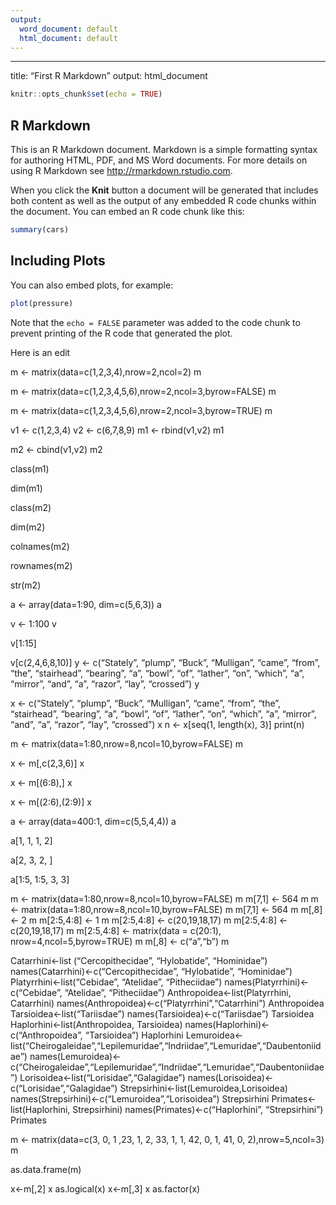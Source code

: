 ```yaml
---
output:
  word_document: default
  html_document: default
---
```

---
title: "First R Markdown"
output: html_document


```r
knitr::opts_chunk$set(echo = TRUE)
```

## R Markdown

This is an R Markdown document. Markdown is a simple formatting syntax for authoring HTML, PDF, and MS Word documents. For more details on using R Markdown see <http://rmarkdown.rstudio.com>.

When you click the **Knit** button a document will be generated that includes both content as well as the output of any embedded R code chunks within the document. You can embed an R code chunk like this:

```r
summary(cars)
```

## Including Plots

You can also embed plots, for example:

```r
plot(pressure)
```

Note that the `echo = FALSE` parameter was added to the code chunk to prevent printing of the R code that generated the plot.

Here is an edit

m <- matrix(data=c(1,2,3,4),nrow=2,ncol=2)
m

m <- matrix(data=c(1,2,3,4,5,6),nrow=2,ncol=3,byrow=FALSE)
m

m <- matrix(data=c(1,2,3,4,5,6),nrow=2,ncol=3,byrow=TRUE)
m

v1 <- c(1,2,3,4)
v2 <- c(6,7,8,9)
m1 <- rbind(v1,v2)
m1

m2 <- cbind(v1,v2)
m2

class(m1)

dim(m1)

class(m2)

dim(m2)

colnames(m2)

rownames(m2)

str(m2)

a <- array(data=1:90, dim=c(5,6,3))
a

v <- 1:100
v

v[1:15]

v[c(2,4,6,8,10)]
y <- c("Stately", "plump", "Buck", "Mulligan", "came", "from", "the", "stairhead", "bearing", "a", "bowl", "of", "lather", "on", "which", "a", "mirror", "and", "a", "razor", "lay", "crossed")
y

x <- c("Stately", "plump", "Buck", "Mulligan", "came", "from", "the", "stairhead", "bearing", "a", "bowl", "of", "lather", "on", "which", "a", "mirror", "and", "a", "razor", "lay", "crossed")
x
n <- x[seq(1, length(x), 3)]
print(n)

m <- matrix(data=1:80,nrow=8,ncol=10,byrow=FALSE)
m

x <- m[,c(2,3,6)]
x

x <- m[(6:8),]
x

x <- m[(2:6),(2:9)]
x

a <- array(data=400:1, dim=c(5,5,4,4))
a

a[1, 1, 1, 2]

a[2, 3, 2, ]

a[1:5, 1:5, 3, 3]

m <- matrix(data=1:80,nrow=8,ncol=10,byrow=FALSE)
m
m[7,1] <- 564
m
m <- matrix(data=1:80,nrow=8,ncol=10,byrow=FALSE)
m
m[7,1] <- 564
m
m[,8] <- 2
m
m[2:5,4:8] <- 1
m
m[2:5,4:8] <- c(20,19,18,17)
m
m[2:5,4:8] <- c(20,19,18,17)
m
m[2:5,4:8] <- matrix(data = c(20:1), nrow=4,ncol=5,byrow=TRUE)
m
m[,8] <- c("a","b")
m

Catarrhini<-list ("Cercopithecidae", "Hylobatide", "Hominidae")
names(Catarrhini)<-c("Cercopithecidae", "Hylobatide", "Hominidae")
Platyrrhini<-list("Cebidae", "Atelidae", "Pitheciidae")
names(Platyrrhini)<-c("Cebidae", "Atelidae", "Pitheciidae")
Anthropoidea<-list(Platyrrhini, Catarrhini)
names(Anthropoidea)<-c("Platyrrhini","Catarrhini")
Anthropoidea
Tarsioidea<-list("Tariisdae")
names(Tarsioidea)<-c("Tariisdae")
Tarsioidea
Haplorhini<-list(Anthropoidea, Tarsioidea)
names(Haplorhini)<-c("Anthropoidea", "Tarsioidea")
Haplorhini
Lemuroidea<-list("Cheirogaleidae","Lepilemuridae","Indriidae","Lemuridae","Daubentoniidae")
names(Lemuroidea)<-c("Cheirogaleidae","Lepilemuridae","Indriidae","Lemuridae","Daubentoniidae")
Lorisoidea<-list("Lorisidae","Galagidae")
names(Lorisoidea)<-c("Lorisidae","Galagidae")
Strepsirhini<-list(Lemuroidea,Lorisoidea)
names(Strepsirhini)<-c("Lemuroidea","Lorisoidea")
Strepsirhini
Primates<-list(Haplorhini, Strepsirhini)
names(Primates)<-c("Haplorhini", "Strepsirhini")
Primates

m <- matrix(data=c(3, 0, 1 ,23, 1, 2, 33, 1, 1, 42, 0, 1, 41, 0, 2),nrow=5,ncol=3)
m

as.data.frame(m)

x<-m[,2]
x
as.logical(x)
x<-m[,3]
x
as.factor(x)

